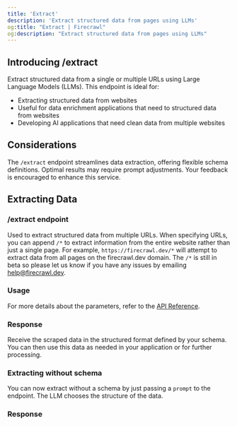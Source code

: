 ```yaml
---
title: 'Extract'
description: 'Extract structured data from pages using LLMs'
og:title: "Extract | Firecrawl"
og:description: "Extract structured data from pages using LLMs"
---
```



## Introducing /extract

Extract structured data from a single or multiple URLs using Large Language Models (LLMs). This endpoint is ideal for:
- Extracting structured data from websites
- Useful for data enrichment applications that need to structured data from websites
- Developing AI applications that need clean data from multiple websites

## Considerations

The `/extract` endpoint streamlines data extraction, offering flexible schema definitions. Optimal results may require prompt adjustments. Your feedback is encouraged to enhance this service.

## Extracting Data

### /extract endpoint

Used to extract structured data from multiple URLs. When specifying URLs, you can append `/*` to extract information from the entire website rather than just a single page. For example, `https://firecrawl.dev/*` will attempt to extract data from all pages on the firecrawl.dev domain. The `/*` is still in beta so please let us know if you have any issues by emailing help@firecrawl.dev.

### Usage
<CodeGroup>

<ExtractPython />
<ExtractNode />
<ExtractCURL />

</CodeGroup>

For more details about the parameters, refer to the [API Reference](https://docs.firecrawl.dev/api-reference/endpoint/extract).

### Response

Receive the scraped data in the structured format defined by your schema. You can then use this data as needed in your application or for further processing.

<ExtractOutput />

### Extracting without schema

You can now extract without a schema by just passing a `prompt` to the endpoint. The LLM chooses the structure of the data.

<CodeGroup>

<ExtractNoSchemaCURL />

</CodeGroup>

### Response

<ExtractNoSchemaOutput />